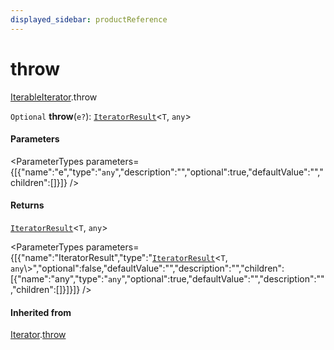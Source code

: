 ```yaml
---
displayed_sidebar: productReference
---
```



# throw

[IterableIterator](../../interfaces/IterableIterator.mdx).throw

`Optional` **throw**(`e?`): [`IteratorResult`](../../types/IteratorResult.mdx)<`T`, `any`\>

#### Parameters

<ParameterTypes parameters={[{"name":"e","type":"`any`","description":"","optional":true,"defaultValue":"","children":[]}]} />

#### Returns

[`IteratorResult`](../../types/IteratorResult.mdx)<`T`, `any`\>

<ParameterTypes parameters={[{"name":"IteratorResult","type":"[`IteratorResult`](../../types/IteratorResult.mdx)<`T`, `any`\\>","optional":false,"defaultValue":"","description":"","children":[{"name":"any","type":"`any`","optional":true,"defaultValue":"","description":"","children":[]}]}]} />

#### Inherited from

[Iterator](../../interfaces/Iterator.mdx).[throw](../../Iterator/methods/Iterator.throw.mdx)
